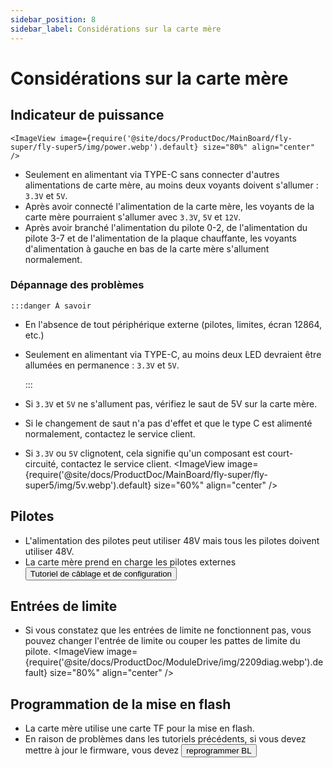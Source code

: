 ```yaml
---
sidebar_position: 8
sidebar_label: Considérations sur la carte mère
---
```


# Considérations sur la carte mère

## Indicateur de puissance

    <ImageView image={require('@site/docs/ProductDoc/MainBoard/fly-super/fly-super5/img/power.webp').default} size="80%" align="center" />
* Seulement en alimentant via TYPE-C sans connecter d'autres alimentations de carte mère, au moins deux voyants doivent s'allumer : `3.3V` et `5V`.
* Après avoir connecté l'alimentation de la carte mère, les voyants de la carte mère pourraient s'allumer avec `3.3V`, `5V` et `12V`.
* Après avoir branché l'alimentation du pilote 0-2, de l'alimentation du pilote 3-7 et de l'alimentation de la plaque chauffante, les voyants d'alimentation à gauche en bas de la carte mère s'allument normalement.

### Dépannage des problèmes

    :::danger À savoir

* En l'absence de tout périphérique externe (pilotes, limites, écran 12864, etc.)
* Seulement en alimentant via TYPE-C, au moins deux LED devraient être allumées en permanence : `3.3V` et `5V`.

    :::

* Si `3.3V` et `5V` ne s'allument pas, vérifiez le saut de 5V sur la carte mère.
* Si le changement de saut n'a pas d'effet et que le type C est alimenté normalement, contactez le service client.
* Si `3.3V` ou `5V` clignotent, cela signifie qu'un composant est court-circuité, contactez le service client.
    <ImageView image={require('@site/docs/ProductDoc/MainBoard/fly-super/fly-super5/img/5v.webp').default} size="60%" align="center" />

## Pilotes

* L'alimentation des pilotes peut utiliser 48V mais tous les pilotes doivent utiliser 48V.
* La carte mère prend en charge les pilotes externes     <Button variant="contained" disableElevation component="a" rel="noopener" href="/docs/ProductDoc/ModuleDrive/servo-drive">Tutoriel de câblage et de configuration</Button>

## Entrées de limite

* Si vous constatez que les entrées de limite ne fonctionnent pas, vous pouvez changer l'entrée de limite ou couper les pattes de limite du pilote.
    <ImageView image={require('@site/docs/ProductDoc/ModuleDrive/img/2209diag.webp').default} size="80%" align="center" />



## Programmation de la mise en flash

* La carte mère utilise une carte TF pour la mise en flash.
* En raison de problèmes dans les tutoriels précédents, si vous devez mettre à jour le firmware, vous devez <Button variant="contained" disableElevation component="a" rel="noopener" href="/docs/ProductDoc/MainBoard/fly-super/fly-super8-pro/flash/bl">reprogrammer BL</Button>

